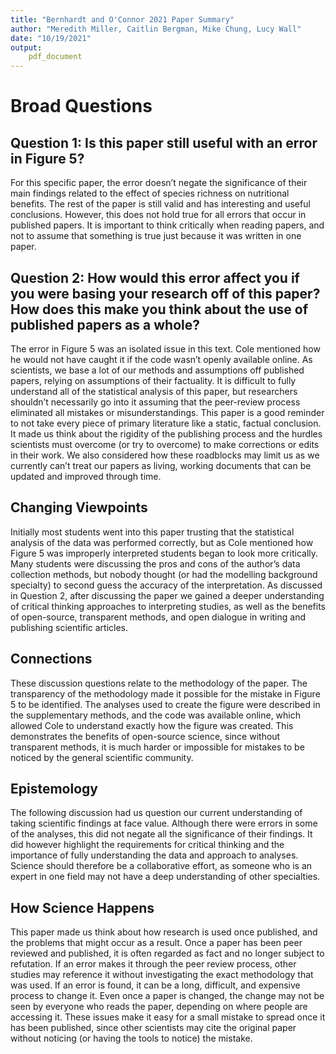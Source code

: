```yaml
---
title: "Bernhardt and O'Connor 2021 Paper Summary"
author: "Meredith Miller, Caitlin Bergman, Mike Chung, Lucy Wall"
date: "10/19/2021"
output:
    pdf_document
---
```


\newpage

# **Broad Questions**

## **Question 1: Is this paper still useful with an error in Figure 5?**
For this specific paper, the error doesn’t negate the significance of their main findings related to the effect of species richness on nutritional benefits. The rest of the paper is still valid and has interesting and useful conclusions. However, this does not hold true for all errors that occur in published papers. It is important to think critically when reading papers, and not to assume that something is true just because it was written in one paper.

## **Question 2: How would this error affect you if you were basing your research off of this paper? How does this make you think about the use of published papers as a whole?** 
The error in Figure 5 was an isolated issue in this text. Cole mentioned how he would not have caught it if the code wasn’t openly available online. As scientists, we base a lot of our methods and assumptions off published papers, relying on assumptions of their factuality. It is difficult to fully understand all of the statistical analysis of this paper, but researchers shouldn’t necessarily go into it assuming that the peer-review process eliminated all mistakes or misunderstandings. This paper is a good reminder to not take every piece of primary literature like a static, factual conclusion. It made us think about the rigidity of the publishing process and the hurdles scientists must overcome (or try to overcome) to make corrections or edits in their work. We also considered how these roadblocks may limit us as we currently can’t treat our papers as living, working documents that can be updated and improved through time.

## **Changing Viewpoints**
Initially most students went into this paper trusting that the statistical analysis of the data was performed correctly, but as Cole mentioned how Figure 5 was improperly interpreted students began to look more critically. Many students were discussing the pros and cons of the author’s data collection methods, but nobody thought (or had the modelling background specialty) to second guess the accuracy of the interpretation. As discussed in Question 2, after discussing the paper we gained a deeper understanding of critical thinking approaches to interpreting studies, as well as the benefits of open-source, transparent methods, and open dialogue in writing and publishing scientific articles.

## **Connections**
These discussion questions relate to the methodology of the paper. The transparency of the methodology made it possible for the mistake in Figure 5 to be identified. The analyses used to create the figure were described in the supplementary methods, and the code was available online, which allowed Cole to understand exactly how the figure was created. This demonstrates the benefits of open-source science, since without transparent methods, it is much harder or impossible for mistakes to be noticed by the general scientific community. 

## **Epistemology** 
The following discussion had us question our current understanding of taking scientific findings at face value. Although there were errors in some of the analyses, this did not negate all the significance of their findings. It did however highlight the requirements for critical thinking and the importance of fully understanding the data and approach to analyses. Science should therefore be a collaborative effort, as someone who is an expert in one field may not have a deep understanding of other specialties. 

## **How Science Happens**
This paper made us think about how research is used once published, and the problems that might occur as a result. Once a paper has been peer reviewed and published, it is often regarded as fact and no longer subject to refutation. If an error makes it through the peer review process, other studies may reference it without investigating the exact methodology that was used. If an error is found, it can be a long, difficult, and expensive process to change it. Even once a paper is changed, the change may not be seen by everyone who reads the paper, depending on where people are accessing it. These issues make it easy for a small mistake to spread once it has been published, since other scientists may cite the original paper without noticing (or having the tools to notice) the mistake.


